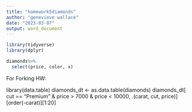 ```yaml
---
title: "homework5diamonds"
author: "genevieve wallace"
date: "2023-03-07"
output: word_document
---
```


```r
library(tidyverse)
library(dplyr)

diamonds%>%
  select(price, color, x)
```


For Forking HW: 

library(data.table)
diamonds_dt <- as.data.table(diamonds)
diamonds_dt[  cut == "Premium" & price > 7000 & price < 10000,  .(carat, cut, price)][order(-carat)][1:20]
